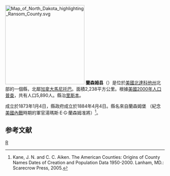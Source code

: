 {{noteTA
|T=zh-hans:兰森姆县 (北达科他州);zh-hk:蘭森姆縣 (北達科他州);zh-tw:蘭森姆郡 (北達科他州);
|1=zh-hans:县;zh-hk:縣;zh-tw:郡;
}}
[[File:Map_of_North_Dakota_highlighting_Ransom_County.svg|250px]]
'''蘭森姆县'''（{{lang-en|Ransom County}}）是位於[[美國|美國]][[北達科他州|北達科他州]]北部的一個縣，北鄰[[加拿大|加拿大]][[馬尼托巴|馬尼托巴]]。面積2,238平方公里。根據[[美國2000年人口普查|美國2000年人口普查]]，共有人口5,890人。縣治[[里斯本_(北達科他州)|里斯本]]。

成立於1873年1月4日，縣政府成立於1884年4月4日。縣名來自蘭森姆堡 （紀念[[美國內戰|美國內戰]]時期的軍官湯瑪斯·E·G·蘭森姆准將）<ref>Kane, J. N. and C. C. Aiken. The American Counties: Origins of County Names Dates of Creation and Population Data 1950-2000. Lanham, MD.: Scarecrow Press, 2005.</ref>。

==参考文献==
<div class="references-small">
<references />
</div>
[[Category:北達科他州行政區劃|R]]
